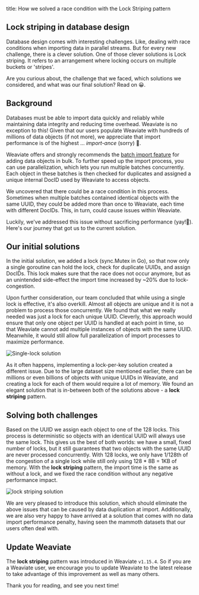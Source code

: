 
title: How we solved a race condition with the Lock Striping pattern

## Lock striping in database design
Database design comes with interesting challenges. Like, dealing with race conditions when importing data in parallel streams. But for every new challenge, there is a clever solution. One of those clever solutions is Lock striping. It refers to an arrangement where locking occurs on multiple buckets or 'stripes'.

Are you curious about, the challenge that we faced, which solutions we considered, and what was our final solution? Read on 😀.

## Background
Databases must be able to import data quickly and reliably while maintaining data integrity and reducing time overhead. Weaviate is no exception to this! Given that our users populate Weaviate with hundreds of millions of data objects (if not more), we appreciate that import performance is of the highest ... *import-ance* (sorry) 🥁.

Weaviate offers and strongly recommends the [batch import feature](/developers/weaviate/tutorials/import#import-setup) for adding data objects in bulk. To further speed up the import process, you can use parallelization, which lets you run multiple batches concurrently. Each object in these batches is then checked for duplicates and assigned a unique internal DocID used by Weaviate to access objects.

We uncovered that there could be a race condition in this process. Sometimes when multiple batches contained identical objects with the same UUID, they could be added more than once to Weaviate, each time with different DocIDs. This, in turn, could cause issues within Weaviate.

Luckily, we've addressed this issue without sacrificing performance (yay!🥳). Here's our journey that got us to the current solution.

## Our initial solutions
In the initial solution, we added a lock (sync.Mutex in Go), so that now only a single goroutine can hold the lock, check for duplicate UUIDs, and assign DocIDs. This lock makes sure that the race does not occur anymore, but as an unintended side-effect the import time increased by ~20% due to lock-congestion.

Upon further consideration, our team concluded that while using a single lock is effective, it's also overkill. Almost all objects are unique and it is not a problem to process those concurrently. We found that what we really needed was just a lock for each unique UUID. Cleverly, this approach would ensure that only one object per UUID is handled at each point in time, so that Weaviate cannot add multiple instances of objects with the same UUID. Meanwhile, it would still allow full parallelization of import processes to maximize performance.

![Single-lock solution](./img/single-lock-solution.png)

As it often happens, implementing a lock-per-key solution created a different issue. Due to the large dataset size mentioned earlier, there can be millions or even billions of objects with unique UUIDs in Weaviate, and creating a lock for each of them would require a lot of memory. We found an elegant solution that is in-between both of the solutions above - a **lock striping** pattern.

## Solving both challenges
Based on the UUID we assign each object to one of the 128 locks. This process is deterministic so objects with an identical UUID will always use the same lock. This gives us the best of both worlds: we have a small, fixed number of locks, but it still guarantees that two objects with the same UUID are never processed concurrently. With 128 locks, we only have 1/128th of the congestion of a single lock while still only using 128 * 8B = 1KB of memory. With the **lock striping** pattern, the import time is the same as without a lock, and we fixed the race condition without any negative performance impact.

![lock striping solution](./img/lock-striping-solution.png)

We are very pleased to introduce this solution, which should eliminate the above issues that can be caused by data duplication at import. Additionally, we are also very happy to have arrived at a solution that comes with no data import performance penalty, having seen the mammoth datasets that our users often deal with.

## Update Weaviate
The **lock striping** pattern was introduced in Weaviate `v1.15.4`. So if you are a Weaviate user, we encourage you to update Weaviate to the latest release to take advantage of this improvement as well as many others.

Thank you for reading, and see you next time!



<WhatNext />
